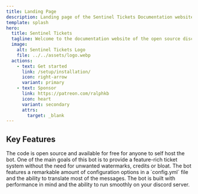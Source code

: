 ```yaml
---
title: Landing Page
description: Landing page of the Sentinel Tickets Documentation website.
template: splash
hero:
  title: Sentinel Tickets
  tagline: Welcome to the documentation website of the open source discord ticket bot, Sentinel Tickets.
  image:
    alt: Sentinel Tickets Logo
    file: ../../assets/logo.webp
  actions:
    - text: Get started
      link: /setup/installation/
      icon: right-arrow
      variant: primary
    - text: Sponsor
      link: https://patreon.com/ralphkb
      icon: heart
      variant: secondary
      attrs:
        target: _blank
---
```



## Key Features

<CardGrid stagger>
  <Card title="Free and Open Source" icon="github">
    The code is open source and available for free for anyone to self host the
    bot.
  </Card>
  <Card title="No Watermark or Bloat" icon="approve-check">
    One of the main goals of this bot is to provide a feature-rich ticket system
    without the need for unwanted watermarks, credits or bloat.
  </Card>
  <Card title="Highly Customizable" icon="setting">
    The bot features a remarkable amount of configuration options in a
    `config.yml` file and the ability to translate most of the messages.
  </Card>
  <Card title="Stable for Production" icon="star">
    The bot is built with performance in mind and the ability to run smoothly on
    your discord server.
  </Card>
</CardGrid>
